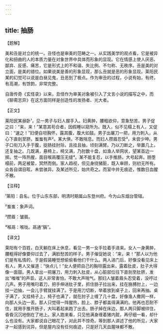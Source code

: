 ```yaml
---
---
---
```

title: 抽肠
---




【题解】


美和丑是对立的统一。丑怪也是审美的范畴之一。从实践美学的观点看，它是被异化和扭曲的人的本质力量在对象世界中具体而形象的显现。它在情感上使人厌恶、鄙弃、反感、痛苦，它是形式上的不和谐、失比例、不匀称、无秩序。丑是美的对立面，是美的错位。如果说美是善的形象显现，那么丑就是恶的形象显现。莱阳民某的幻觉可以说是白昼见鬼，丑恶到了极点。作为审丑的过程，小说有始，有终，有高潮，有馀韵，非常完整。

自唐传奇《玄怪录》以来，丑怪作为审美对象被引入了文言小说的描写之中，而《聊斋志异》在这方面同样是创造性的发扬者、光大者。


【正文】

莱阳民某昼卧¹，见一男子与妇人握手入。妇黄肿，腰粗欲仰，意象愁苦。男子促之曰：“来，来！”某意其苟合者，因假睡以窥所为。既入，似不见榻上有人，又促曰：“速之！”妇便自坦胸怀，露其腹，腹大如鼓。男子出屠刀一把，用力刺入，从心下直剖至脐，蚩蚩有声²。某大惧，不敢喘息。而妇人攒眉忍受³，未尝少呻。男子口衔刀入手于腹，捉肠挂肘际，且挂且抽，顷刻满臂。乃以刀断之，举置几上，还复抽之。几既满，悬椅上，椅又满，乃肘数十盘，如渔人举网状，望某首边一掷。觉一阵热腥，面目喉鬲覆压无缝⁴。某不能复忍，以手推肠，大号起奔。肠堕榻前，两足被絷，冥然而倒。家人趋视，但见身绕猪脏，既入审顾，则初无所有。众各自谓目眩，未尝骇异。及某述所见，始共奇之。而室中并无痕迹，惟数日血腥不散。

【注释】


¹莱阳：县名。位于山东东部，明清时期属山东登州府。今为山东烟台管辖。

²蚩蚩：象声词。

³攒眉：皱眉。

⁴喉鬲：喉咙。鬲通“膈”。





【译文】


莱阳有个百姓，白天躺在床上休息，看见一男一女手拉着手进来。女人一身黄肿，腰粗得好像要仰过去了，满脸愁苦的样子。男子催促她说：“来，来！”那人以为他们是有私情的，于是假装睡觉想偷偷看他们干什么。两人进门后，好像没看见床上有人，男人又催道：“快点儿！”女人便把自己的胸坦露出来，露着肚皮，肚子大得像一面鼓。男人拿出一把屠刀，用力刺入肚皮，从心脏部位往下直剖至肚脐，发出“嗤嗤”的声音。这人非常害怕，不敢大声喘气。那妇人皱着眉头忍受着，没哼过几声。男子用嘴叼着刀，把手伸进肚子里，抓住肠子拉出来，挂在胳膊肘上，一边挂一边抽，一会儿手臂就挂满了。于是用刀切断，举着放到桌子上，回来再抽。桌子满了，又挂椅子上，椅子也满了，就在肘子上缠了几十盘，好像渔人撒网一样，向那人头边一丢。那人只觉得一阵腥热，脸上、脖子都盖得满满的。他再也忍耐不住，就用手推开肠子，大叫着起来跑了出去。肠子掉在床边，那人两只脚被绊住，昏昏沉沉地倒在了地上。家人跑来看，只见他满身缠着猪内脏，再仔细一看，却什么也没有。大家都说自己眼花了，对此并不惊奇。等到那人讲述了他的所见，大家才一起感到诧异。但是屋内没有任何痕迹，只是好几天血腥味都不散。